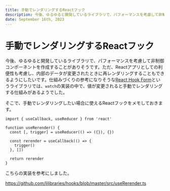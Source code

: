 ```yaml
---
title: 手動でレンダリングするReactフック
description: 今後、ゆるゆると開発しているライブラリで、パフォーマンスを考慮して非制御コンポーネントを作成することがありそうです。そこで、手動でレンダリングしたい場合に使えるReactフックをメモしておきます。
date: September 16th, 2023
---
```



# 手動でレンダリングするReactフック

<Date date="September 16th, 2023" />

今後、ゆるゆると開発しているライブラリで、パフォーマンスを考慮して非制御コンポーネントを作成することがありそうです。ただ、Reactアプリとしての利便性も考慮し、内部のデータが変更されたときに再レンダリングすることもできるようにしたいです。仕組みづくりの参考になりそうな[React Hook Form](https://react-hook-form.com/)というライブラリでは、`watch`の実装の中で、値が変更されると手動でレンダリングする仕組みがあるようでした。

そこで、手動でレンダリングしたい場合に使えるReactフックをメモしておきます。

```tsx
import { useCallback, useReducer } from 'react'

function useRerender() {
  const [, trigger] = useReducer(() => ({}), {})

  const rerender = useCallback(() => {
    trigger()
  }, [])

  return rerender
}
```

こちらの実装を参考にしました。

https://github.com/lilibraries/hooks/blob/master/src/useRerender.ts
